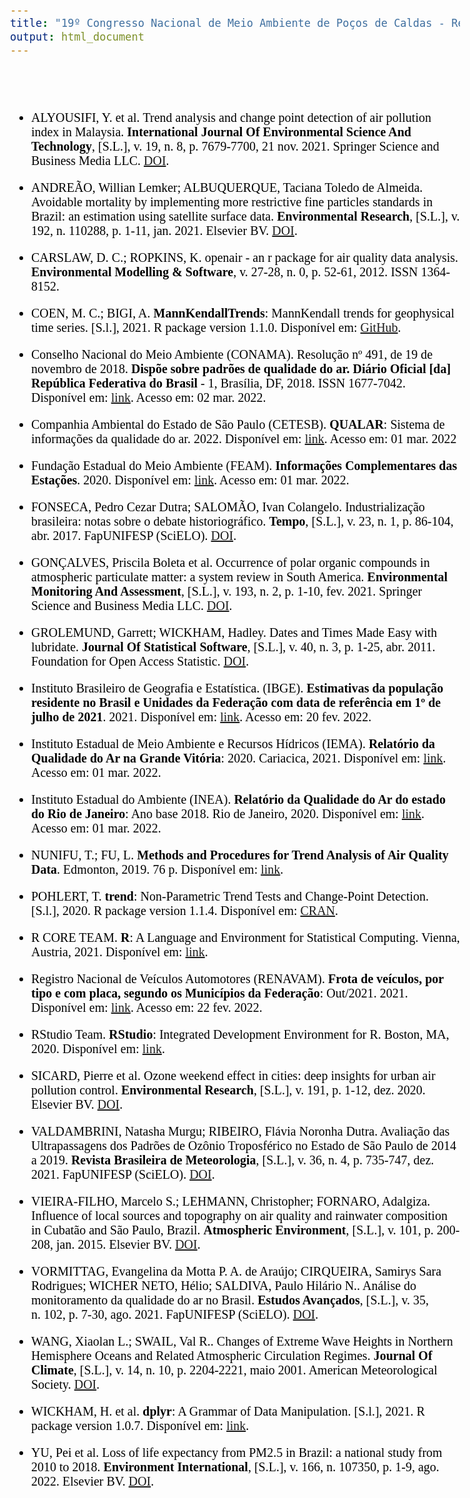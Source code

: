 ```yaml
---
title: "19º Congresso Nacional de Meio Ambiente de Poços de Caldas - References"
output: html_document
---
```

<style>
body {
  color: black;
  font-family: Times;
  font-size: 20px;
}
pre {
  background-color: lightgreen;
}
#TOC {
  color: darkblue;
  font-family: Times;
  font-size: 14px;
  border-color: black;
}
#header {
  color: gold;
  align: center;
}
</style>

<br>
<br>

* ALYOUSIFI, Y. et al. Trend analysis and change point detection of air pollution index in
Malaysia. **International Journal Of Environmental Science And Technology**, [S.L.], v. 19, n.
8, p. 7679-7700, 21 nov. 2021. Springer Science and Business Media LLC. [DOI](http://dx.doi.org/10.1007/s13762-021-03672-w).

* ANDREÃO, Willian Lemker; ALBUQUERQUE, Taciana Toledo de Almeida. Avoidable
mortality by implementing more restrictive fine particles standards in Brazil: an estimation using
satellite surface data. **Environmental Research**, [S.L.], v. 192, n. 110288, p. 1-11, jan. 2021.
Elsevier BV. [DOI](http://dx.doi.org/10.1016/j.envres.2020.110288).

* CARSLAW, D. C.; ROPKINS, K. openair - an r package for air quality data analysis. **Environmental Modelling & Software**, v. 27-28, n. 0, p. 52-61, 2012. ISSN 1364-8152.

* COEN, M. C.; BIGI, A. **MannKendallTrends**: MannKendall trends for geophysical time
series. [S.l.], 2021. R package version 1.1.0. Disponível em: [GitHub](https://mannkendall.github.io/R/>).

* Conselho Nacional do Meio Ambiente (CONAMA). Resolução nº 491, de 19 de novembro de 2018. **Dispõe sobre padrões de qualidade do ar. Diário Oficial [da] República Federativa do Brasil** - 1, Brasília, DF, 2018. ISSN 1677-7042. Disponível em: [link](https://www.in.gov.br/materia/-/asset_publisher/Kujrw0TZC2Mb/content/id/51058895). Acesso
em: 02 mar. 2022.

* Companhia Ambiental do Estado de São Paulo (CETESB). **QUALAR**: Sistema de informações
da qualidade do ar. 2022. Disponível em: [link](https://qualar.cetesb.sp.gov.br/qualar/home.do).
Acesso em: 01 mar. 2022

* Fundação Estadual do Meio Ambiente (FEAM). **Informações Complementares das Estações**. 2020. Disponível em: [link](http://www.feam.br/images/stories/2020/QUALIDADE_DO_AR/Tabela_Inform%C3%A7%C3%B5es_Complementares_das_Esta%C3%A7%C3%B5es.xlsx). Acesso em: 01 mar. 2022.

* FONSECA, Pedro Cezar Dutra; SALOMÃO, Ivan Colangelo. Industrialização brasileira: notas sobre o debate historiográfico. **Tempo**, [S.L.], v. 23, n. 1, p. 86-104, abr. 2017. FapUNIFESP (SciELO). [DOI](http://dx.doi.org/10.1590/tem-1980-542x2017v230105).

* GONÇALVES, Priscila Boleta et al. Occurrence of polar organic compounds in atmospheric particulate matter: a system review in South America. **Environmental Monitoring And Assessment**, [S.L.], v. 193, n. 2, p. 1-10, fev. 2021. Springer Science and Business Media LLC. [DOI](http://dx.doi.org/10.1007/s10661-021-08881-x).

* GROLEMUND, Garrett; WICKHAM, Hadley. Dates and Times Made Easy with lubridate. **Journal Of Statistical Software**, [S.L.], v. 40, n. 3, p. 1-25, abr. 2011. Foundation for Open Access Statistic. [DOI](http://dx.doi.org/10.18637/jss.v040.i03).

* Instituto Brasileiro de Geografia e Estatística. (IBGE). **Estimativas da população residente no Brasil e Unidades da Federação com data de referência em 1º de julho de 2021**. 2021. Disponível em: [link](https://ftp.ibge.gov.br/Estimativas_de_Populacao/Estimativas_2021/estimativa_dou_2021.ods). Acesso em: 20 fev. 2022.

* Instituto Estadual de Meio Ambiente e Recursos Hídricos (IEMA). **Relatório da Qualidade do Ar na Grande Vitória**: 2020. Cariacica, 2021. Disponível em: [link](https://iema.es.gov.br/Media/iema/CQAI/Relatorios_anuais/IEMA_CQAI_Relat%C3%B3rio_Anual_da_Qualidade_do_Ar_2020.pdf). Acesso em: 01 mar. 2022.

* Instituto Estadual do Ambiente (INEA). **Relatório da Qualidade do Ar do estado do Rio de Janeiro**: Ano base 2018. Rio de Janeiro, 2020. Disponível em: [link](http://www.inea.rj.gov.br/wpcontent/uploads/2020/11/relatorio-qualidade-ar-2018.pdf). Acesso em: 01 mar. 2022.

* NUNIFU, T.; FU, L. **Methods and Procedures for Trend Analysis of Air Quality Data**. Edmonton, 2019. 76 p. Disponível em: [link](https://open.alberta.ca/dataset/dad9671a-e0cd-493a-8b45-3747bf9e1e9f/resource/409c4cc3-ecdb-4391-9a7e-1ce21a799ea5/download/methodsprocedures-trend-analysis-air-quality-data.pdf).

* POHLERT, T. **trend**: Non-Parametric Trend Tests and Change-Point Detection. [S.l.], 2020. R package version 1.1.4. Disponível em: [CRAN](https://CRAN.R-project.org/package=trend).

* R CORE TEAM. **R**: A Language and Environment for Statistical Computing. Vienna, Austria, 2021. Disponível em: [link](https://www.R-project.org/).

* Registro Nacional de Veículos Automotores (RENAVAM). **Frota de veículos, por tipo e com placa, segundo os Municípios da Federação**: Out/2021. 2021. Disponível em: [link](https://www.gov.br/infraestrutura/pt-br/assuntos/transito/arquivossenatran/estatisticas/renavam/2021/outubro/frota-munic-modelo-outubro-2021.xls). Acesso em: 22 fev. 2022.

* RStudio Team. **RStudio**: Integrated Development Environment for R. Boston, MA, 2020. Disponível em: [link](http://www.rstudio.com/).

* SICARD, Pierre et al. Ozone weekend effect in cities: deep insights for urban air pollution control. **Environmental Research**, [S.L.], v. 191, p. 1-12, dez. 2020. Elsevier BV. [DOI](http://dx.doi.org/10.1016/j.envres.2020.110193).

* VALDAMBRINI, Natasha Murgu; RIBEIRO, Flávia Noronha Dutra. Avaliação das Ultrapassagens dos Padrões de Ozônio Troposférico no Estado de São Paulo de 2014 a 2019. **Revista Brasileira de Meteorologia**, [S.L.], v. 36, n. 4, p. 735-747, dez. 2021. FapUNIFESP (SciELO). [DOI](http://dx.doi.org/10.1590/0102-7786360046).

* VIEIRA-FILHO, Marcelo S.; LEHMANN, Christopher; FORNARO, Adalgiza. Influence of local sources and topography on air quality and rainwater composition in Cubatão and São Paulo, Brazil. **Atmospheric Environment**, [S.L.], v. 101, p. 200-208, jan. 2015. Elsevier BV. [DOI](http://dx.doi.org/10.1016/j.atmosenv.2014.11.025).

* VORMITTAG, Evangelina da Motta P. A. de Araújo; CIRQUEIRA, Samirys Sara Rodrigues; WICHER NETO, Hélio; SALDIVA, Paulo Hilário N.. Análise do monitoramento da qualidade do ar no Brasil. **Estudos Avançados**, [S.L.], v. 35, n. 102, p. 7-30, ago. 2021. FapUNIFESP (SciELO). [DOI](http://dx.doi.org/10.1590/s0103-4014.2021.35102.002).

* WANG, Xiaolan L.; SWAIL, Val R.. Changes of Extreme Wave Heights in Northern Hemisphere Oceans and Related Atmospheric Circulation Regimes. **Journal Of Climate**, [S.L.], v. 14, n. 10, p. 2204-2221, maio 2001. American Meteorological Society. [DOI](http://dx.doi.org/10.1175/1520-0442(2001)0142.0.co;2).

* WICKHAM, H. et al. **dplyr**: A Grammar of Data Manipulation. [S.l.], 2021. R package version 1.0.7. Disponível em: [link](https://CRAN.R-project.org/package=dplyr).

* YU, Pei et al. Loss of life expectancy from PM2.5 in Brazil: a national study from 2010 to 2018. **Environment International**, [S.L.], v. 166, n. 107350, p. 1-9, ago. 2022. Elsevier BV. [DOI](http://dx.doi.org/10.1016/j.envint.2022.107350).